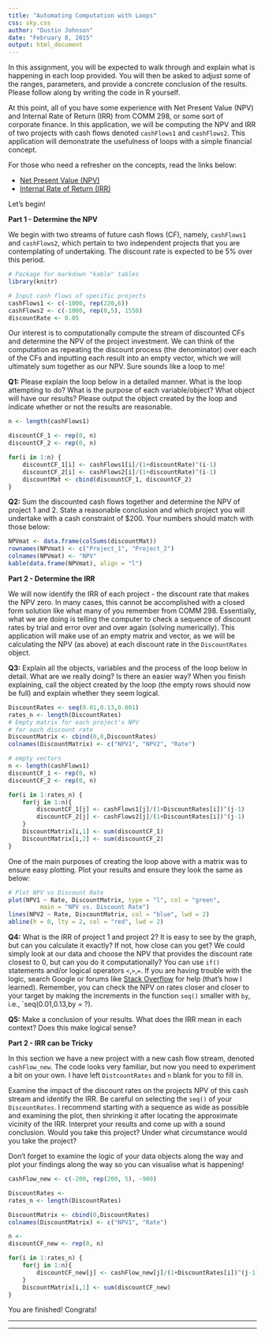 ```yaml
---
title: "Automating Computation with Loops"
css: sky.css
author: "Dustin Johnson"
date: "February 8, 2015"
output: html_document
---
```


In this assignment, you will be expected to walk through and explain what is happening in each loop provided. You will then be asked to adjust some of the ranges, parameters, and provide a concrete conclusion of the results. Please follow along by writing the code in R yourself.

At this point, all of you have some experience with Net Present Value (NPV) and Internal Rate of Return (IRR) from COMM 298, or some sort of corporate finance. In this application, we will be computing the NPV and IRR of two projects with cash flows denoted `cashFlows1` and `cashFlows2`. This application will demonstrate the usefulness of loops with a simple financial concept.

For those who need a refresher on the concepts, read the links below:

* [Net Present Value (NPV)](http://www.investopedia.com/terms/n/npv.asp)
* [Internal Rate of Return (IRR)](http://www.investopedia.com/terms/i/irr.asp)

Let's begin!

**Part 1 - Determine the NPV**

We begin with two streams of future cash flows (CF), namely, `cashFlows1` and `cashFlows2`, which pertain to two independent projects that you are contemplating of undertaking. The discount rate is expected to be 5% over this period. 

```r
# Package for markdown "kable" tables
library(knitr)
```

```r
# Input cash flows of specific projects
cashFlows1 <- c(-1000, rep(220,6))
cashFlows2 <- c(-1000, rep(0,5), 1550)
discountRate <- 0.05
```

Our interest is to computationally compute the stream of discounted CFs and determine the NPV of the project investment. We can think of the computation as repeating the discount process (the denominator) over each of the CFs and inputting each result into an empty vector, which we will ultimately sum together as our NPV. Sure sounds like a loop to me! 

**Q1:** Please explain the loop below in a detailed manner. What is the loop attempting to do? What is the purpose of each variable/object? What object will have our results? Please output the object created by the loop and indicate whether or not the results are reasonable.

```r
n <- length(cashFlows1)

discountCF_1 <- rep(0, n)
discountCF_2 <- rep(0, n)

for(i in 1:n) {
	discountCF_1[i] <- cashFlows1[i]/(1+discountRate)^(i-1)
	discountCF_2[i] <- cashFlows2[i]/(1+discountRate)^(i-1)
	discountMat <- cbind(discountCF_1, discountCF_2)
}
```

**Q2:** Sum the discounted cash flows together and determine the NPV of project 1 and 2. State a reasonable conclusion and which project you will undertake with a cash constraint of $200. Your numbers should match with those below:

```r
NPVmat <- data.frame(colSums(discountMat))
rownames(NPVmat) <- c("Project_1", "Project_2")
colnames(NPVmat) <- "NPV"
kable(data.frame(NPVmat), align = "l")
```

**Part 2 - Determine the IRR**

We will now identify the IRR of each project - the discount rate that makes the NPV zero. In many cases, this cannot be accomplished with a closed form solution like what many of you remember from COMM 298. Essentially, what we are doing is telling the computer to check a sequence of discount rates by trial and error over and over again (solving numerically). This application will make use of an empty matrix and vector, as we will be calculating the NPV (as above) at each discount rate in the `DiscountRates` object. 

**Q3:** Explain all the objects, variables and the process of the loop below in detail. What are we really doing? Is there an easier way? When you finish explaining, call the object created by the loop (the empty rows should now be full) and explain whether they seem logical.

```r
DiscountRates <- seq(0.01,0.13,0.001)
rates_n <- length(DiscountRates)
# Empty matrix for each project's NPV 
# for each discount rate
DiscountMatrix <- cbind(0,0,DiscountRates)
colnames(DiscountMatrix) <- c("NPV1", "NPV2", "Rate")

# empty vectors
n <- length(cashFlows1)
discountCF_1 <- rep(0, n)
discountCF_2 <- rep(0, n)

for(i in 1:rates_n) {
	for(j in 1:n){
		discountCF_1[j] <- cashFlows1[j]/(1+DiscountRates[i])^(j-1)
		discountCF_2[j] <- cashFlows2[j]/(1+DiscountRates[i])^(j-1)
	}
	DiscountMatrix[i,1] <- sum(discountCF_1)
	DiscountMatrix[i,2] <- sum(discountCF_2)
}
```

One of the main purposes of creating the loop above with a matrix was to ensure easy plotting. Plot your results and ensure they look the same as below:
```r
# Plot NPV vs Discount Rate
plot(NPV1 ~ Rate, DiscountMatrix, type = "l", col = "green",
		 main = "NPV vs. Discount Rate")
lines(NPV2 ~ Rate, DiscountMatrix, col = "blue", lwd = 2)
abline(h = 0, lty = 2, col = "red", lwd = 2)
```

**Q4:** What is the IRR of project 1 and project 2? It is easy to see by the graph, but can you calculate it exactly? If not, how close can you get? We could simply look at our data and choose the NPV that provides the discount rate closest to 0, but can you do it computationally? You can use `if()` statements and/or logical operators `<`,`>`,`=`. If you are having trouble with the logic, search Google or forums like [Stack Overflow](http://stackoverflow.com/) for help (that's how I learned). Remember, you can check the NPV on rates closer and closer to your target by making the increments in the function `seq()` smaller with `by`, i.e., `seq(0.01,0.13,by = ?).

**Q5:** Make a conclusion of your results. What does the IRR mean in each context? Does this make logical sense?


**Part 2 - IRR can be Tricky**

In this section we have a new project with a new cash flow stream, denoted `cashFlow_new`. The code looks very familiar, but now you need to experiment a bit on your own. I have left `DistcountRates` and `n` blank for you to fill in.

Examine the impact of the discount rates on the projects NPV of this cash stream and identify the IRR. Be careful on selecting the `seq()` of your `DiscountRates`. I recommend starting with a sequence as wide as possible and examining the plot, then shrinking it after locating the approximate vicinity of the IRR. Interpret your results and come up with a sound conclusion. Would you take this project? Under what circumstance would you take the project?

Don't forget to examine the logic of your data objects along the way and plot your findings along the way so you can visualise what is happening!

```r
cashFlow_new <- c(-200, rep(200, 5), -900)

DiscountRates <- 
rates_n <- length(DiscountRates)

DiscountMatrix <- cbind(0,DiscountRates)
colnames(DiscountMatrix) <- c("NPV1", "Rate")

n <- 
discountCF_new <- rep(0, n)

for(i in 1:rates_n) {
	for(j in 1:n){
		discountCF_new[j] <- cashFlow_new[j]/(1+DiscountRates[i])^(j-1)
	}
	DiscountMatrix[i,1] <- sum(discountCF_new)
}
```

You are finished! Congrats!

***
***